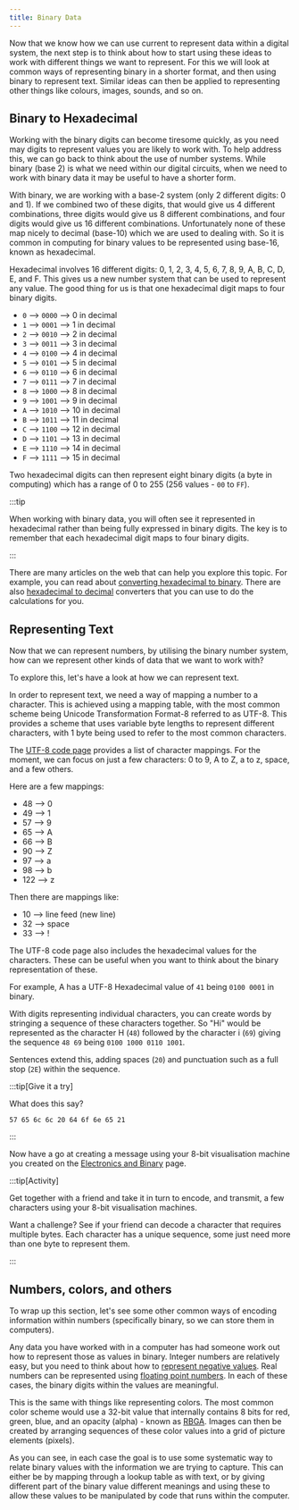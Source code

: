 ```yaml
---
title: Binary Data
---
```


Now that we know how we can use current to represent data within a digital system, the next step is to think about how to start using these ideas to work with different things we want to represent. For this we will look at common ways of representing binary in a shorter format, and then using binary to represent text. Similar ideas can then be applied to representing other things like colours, images, sounds, and so on.

## Binary to Hexadecimal

Working with the binary digits can become tiresome quickly, as you need may digits to represent values you are likely to work with. To help address this, we can go back to think about the use of number systems. While binary (base 2) is what we need within our digital circuits, when we need to work with binary data it may be useful to have a shorter form.

With binary, we are working with a base-2 system (only 2 different digits: 0 and 1). If we combined two of these digits, that would give us 4 different combinations, three digits would give us 8 different combinations, and four digits would give us 16 different combinations. Unfortunately none of these map nicely to decimal (base-10) which we are used to dealing with. So it is common in computing for binary values to be represented using base-16, known as hexadecimal.

Hexadecimal involves 16 different digits: 0, 1, 2, 3, 4, 5, 6, 7, 8, 9, A, B, C, D, E, and F. This gives us a new number system that can be used to represent any value. The good thing for us is that one hexadecimal digit maps to four binary digits.

- `0` --> `0000` --> 0 in decimal
- `1` --> `0001` --> 1 in decimal
- `2` --> `0010` --> 2 in decimal
- `3` --> `0011` --> 3 in decimal
- `4` --> `0100` --> 4 in decimal
- `5` --> `0101` --> 5 in decimal
- `6` --> `0110` --> 6 in decimal
- `7` --> `0111` --> 7 in decimal
- `8` --> `1000` --> 8 in decimal
- `9` --> `1001` --> 9 in decimal
- `A` --> `1010` --> 10 in decimal
- `B` --> `1011` --> 11 in decimal
- `C` --> `1100` --> 12 in decimal
- `D` --> `1101` --> 13 in decimal
- `E` --> `1110` --> 14 in decimal
- `F` --> `1111` --> 15 in decimal

Two hexadecimal digits can then represent eight binary digits (a byte in computing) which has a range of 0 to 255 (256 values - `00` to `FF`).

:::tip

When working with binary data, you will often see it represented in hexadecimal rather than being fully expressed in binary digits. The key is to remember that each hexadecimal digit maps to four binary digits.

:::

There are many articles on the web that can help you explore this topic. For example, you can read about [converting hexadecimal to binary](https://byjus.com/maths/convert-hexadecimal-to-binary/). There are also [hexadecimal to decimal](https://www.rapidtables.com/convert/number/hex-to-decimal.html) converters that you can use to do the calculations for you.

## Representing Text

Now that we can represent numbers, by utilising the binary number system, how can we represent other kinds of data that we want to work with?

To explore this, let's have a look at how we can represent text.

In order to represent text, we need a way of mapping a number to a character. This is achieved using a mapping table, with the most common scheme being Unicode Transformation Format-8 referred to as UTF-8. This provides a scheme that uses variable byte lengths to represent different characters, with 1 byte being used to refer to the most common characters.

The [UTF-8 code page](https://www.charset.org/utf-8) provides a list of character mappings. For the moment, we can focus on just a few characters: 0 to 9, A to Z, a to z, space, and a few others.

Here are a few mappings:
- 48 --> 0
- 49 --> 1
- 57 --> 9
- 65 --> A
- 66 --> B
- 90 --> Z
- 97 --> a
- 98 --> b
- 122 --> z

Then there are mappings like:
- 10 --> line feed (new line)
- 32 --> space
- 33 --> !

The UTF-8 code page also includes the hexadecimal values for the characters. These can be useful when you want to think about the binary representation of these.

For example, A has a UTF-8 Hexadecimal value of `41` being `0100 0001` in binary.

With digits representing individual characters, you can create words by stringing a sequence of these characters together. So "Hi" would be represented as the character H (`48`) followed by the character i (`69`) giving the sequence `48 69` being `0100 1000 0110 1001`.

Sentences extend this, adding spaces (`20`) and punctuation such as a full stop (`2E`) within the sequence.

:::tip[Give it a try]

What does this say?

`57 65 6c 6c 20 64 6f 6e 65 21`

:::

Now have a go at creating a message using your 8-bit visualisation machine you created on the [Electronics and Binary](/book/0-electronics-to-binary/2-electronics-data) page.

:::tip[Activity]

Get together with a friend and take it in turn to encode, and transmit, a few characters using your 8-bit visualisation machines.

Want a challenge? See if your friend can decode a character that requires multiple bytes. Each character has a unique sequence, some just need more than one byte to represent them.

:::

## Numbers, colors, and others

To wrap up this section, let's see some other common ways of encoding information within numbers (specifically binary, so we can store them in computers).

Any data you have worked with in a computer has had someone work out how to represent those as values in binary. Integer numbers are relatively easy, but you need to think about how to [represent negative values](https://www.geeksforgeeks.org/representation-of-negative-binary-numbers). Real numbers can be represented using [floating point numbers](https://www.geeksforgeeks.org/introduction-of-floating-point-representation/). In each of these cases, the binary digits within the values are meaningful.

This is the same with things like representing colors. The most common color scheme would use a 32-bit value that internally contains 8 bits for red, green, blue, and an opacity (alpha) - known as [RBGA](https://en.wikipedia.org/wiki/RGBA_color_model). Images can then be created by arranging sequences of these color values into a grid of picture elements (pixels).

As you can see, in each case the goal is to use some systematic way to relate binary values with the information we are trying to capture. This can either be by mapping through a lookup table as with text, or by giving different part of the binary value different meanings and using these to allow these values to be manipulated by code that runs within the computer.

